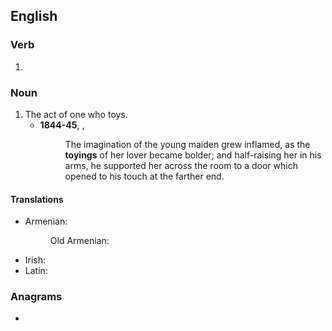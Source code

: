 ==English==

===Verb===
{{head|en|verb form}}

# {{present participle of|en|toy|nocat=1}}

===Noun===
{{en-noun}}

# The act of one who toys.
#* '''1844-45''', {{w|George William M. Reynolds}}, ''{{w|The Mysteries of London}}''
#*: The imagination of the young maiden grew inflamed, as the '''toyings''' of her lover became bolder; and half-raising her in his arms, he supported her across the room to a door which opened to his touch at the farther end.

====Translations====
{{trans-top|the act of one who toys}}
* Armenian:
*: Old Armenian: {{t|xcl|խնծիղ}}
{{trans-mid}}
* Irish: {{t|ga|áilleagánacht|f}}
* Latin: {{t+|la|lūsus|m}}
{{trans-bottom}}

===Anagrams===
* {{anagrams|en|a=ginoty|yoting}}
